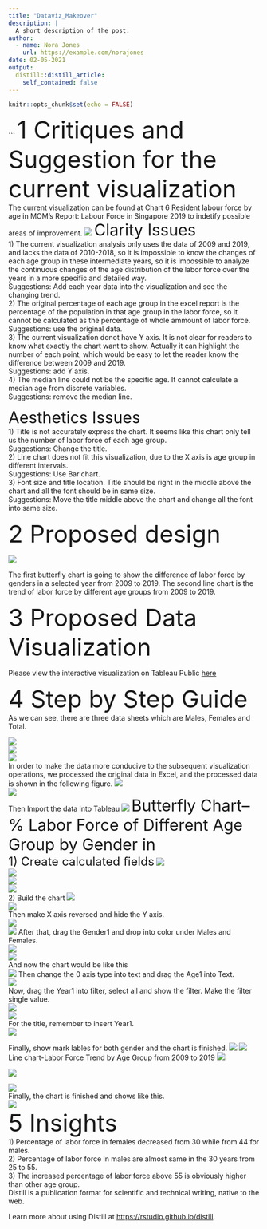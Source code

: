 ```yaml
---
title: "Dataviz_Makeover"
description: |
  A short description of the post.
author:
  - name: Nora Jones
    url: https://example.com/norajones
date: 02-05-2021
output:
  distill::distill_article:
    self_contained: false
---
```



```r
knitr::opts_chunk$set(echo = FALSE)
```
```
<font size = 8>1 Critiques and Suggestion for the current visualization</font>    
The current visualization can be found at Chart 6 Resident labour force by age in MOM's Report: Labour Force in Singapore 2019 to indetify possible areas of improvement.
![](Pictures/Current Visualization.jpg)
<font size = 6>Clarity Issues</font>  
1) The current visualization analysis only uses the data of 2009 and 2019, and lacks the data of 2010-2018, so it is impossible to know the changes of each age group in these intermediate years, so it is impossible to analyze the continuous changes of the age distribution of the labor force over the years in a more specific and detailed way.  
Suggestions: Add each year data into the visualization and see the changing trend.  
2) The original percentage of each age group in the excel report is the percentage of the population in that age group in the labor force, so it cannot be calculated as the percentage of whole ammount of labor force.  
Suggestions: use the original data.  
3) The current visualization donot have Y axis. It is not clear for readers to know what exactly the chart want to show. Actually it can highlight the number of each point, which would be easy to let the reader know the difference between 2009 and 2019.  
Suggestions: add Y axis.  
4) The median line could not be  the specific age. It cannot calculate a median age from discrete variables.  
Suggestions: remove the median line.  
  
<font size = 6>Aesthetics Issues</font>  
1) Title is not accurately express the chart. It seems like this chart only tell us the number of labor force of each age group.  
Suggestions: Change the title.  
2) Line chart does not fit this visualization, due to the X axis is age group in different intervals.  
Suggestions: Use Bar chart.  
3) Font size and title location. Title should be right in the middle above the chart and all the font should be in same size.  
Suggestions: Move the title middle above the chart and change all the font into same size.  
     
  
<font size = 8>2 Proposed design</font>
  
      
![](Pictures\Idea.jpg)
  
The first butterfly chart is going to show the difference of labor force by genders in a selected year from 2009 to 2019. The second line chart is the trend of labor force by different age groups from 2009 to 2019.
  
  
<font size = 8>3 Proposed Data Visualization</font>  
  
     
Please view the interactive visualization on Tableau Public [here][1]

[1]: https://public.tableau.com/profile/wu.yufeng#!/vizhome/Assign1_0_16118390838950/1 "here"

  
<font size = 8>4 Step by Step Guide</font>  
As we can see, there are three data sheets which are Males, Females and Total.  
    
   
![](Pictures/OM-Data.jpg)  
![](Pictures/OFM-Data.jpg)  
![](Pictures/OT-Data.jpg)  
In order to make the data more conducive to the subsequent visualization operations, we processed the original data in Excel, and the processed data is shown in the following figure.
![](Pictures/Total Data.jpg)  
![](Pictures/Gender Data.jpg)  
Then Import the data into Tableau
![](Pictures/Importing Data.jpg)
<font size = 6>Butterfly Chart--% Labor Force of Different Age Group by Gender in <Year1></font>  
<font size = 5>1) Create calculated fields</font>
![](Pictures/Create CF-1.png)  
![](Pictures/Create CF-2.png)  
![](Pictures/Create CF-3.png)  
![](Pictures/Create CF-4.png)  
2) Build the chart
![](Pictures/Build chart-1.png)  
![](Pictures/Chart-1.png)  
Then make X axis reversed and hide the Y axis.  
![](Pictures/Reverse.jpg)  
![](Pictures/unshow header.png)
After that, drag the Gender1 and drop into color under Males and Females.  
![](Pictures/Colour Female.png)  
![](Pictures/Colour Male.png)  
 And now the chart would be like this  
 ![](Pictures/Chart-2.jpg)
Then change the 0 axis type into text and drag the Age1 into Text.  
![](Pictures/0 axis.jpg)  
Now, drag the Year1 into filter, select all and show the filter. Make the filter single value.  
![](Pictures/Year filter.png)  
![](Pictures/Single Value.png)  
For the title, remember to insert Year1.  
![](Pictures/Title-1.jpg)  

Finally, show mark lables for both gender and the chart is finished. 
![](Pictures/Labels.jpg) 
![](Pictures/Chart-3.jpg)  
Line chart-Labor Force Trend by Age Group from 2009 to 2019
![](Pictures/Line Chart-01.jpg)  

![](Pictures/Line Chart-02.jpg)

![](Pictures/Line Chart-03.jpg)    
Finally, the chart is finished and shows like this.  
![](Pictures/Line Chart.jpg)  
<font size = 8>5 Insights</font>  
1) Percentage of labor force in females decreased from 30 while from 44 for males.  
2) Percentage of labor force in males are almost same in the 30 years from 25 to 55.  
3) The increased percentage of labor force above 55 is obviously higher than other age group.  
Distill is a publication format for scientific and technical writing, native to the web.

Learn more about using Distill at <https://rstudio.github.io/distill>.


